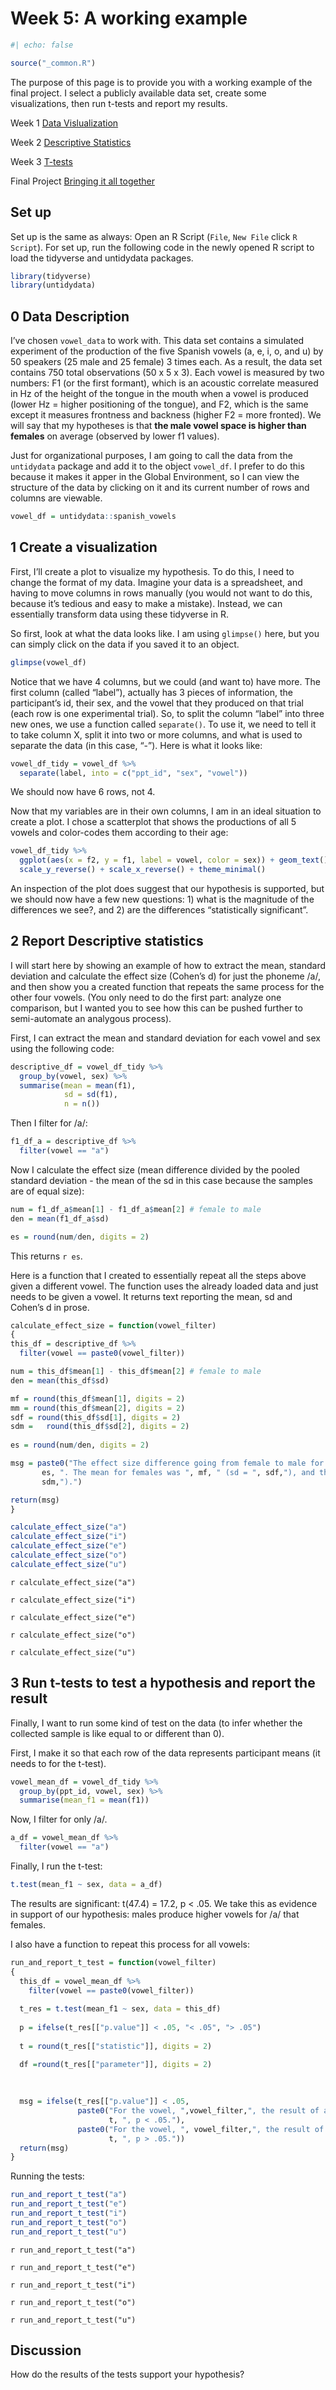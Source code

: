 # Week 5: A working example 

```r
#| echo: false

source("_common.R")
```

The purpose of this page is to provide you with a working example of the final project. I select a publicly available data set, create some visualizations, then run t-tests and report my results.

Week 1 [Data Vislualization](https://kparrish92.github.io/stats/01_data_vis.html)

Week 2 [Descriptive Statistics](https://kparrish92.github.io/stats/02_desc_stats.html)

Week 3 [T-tests](https://kparrish92.github.io/stats/03_t_test.html)

Final Project [Bringing it all together](https://kparrish92.github.io/stats/04_review.html)

## Set up 

Set up is the same as always: Open an R Script (`File`, `New File` click `R Script`). For set up, run the following code in the newly opened R script to load the tidyverse and untidydata packages.


```r
library(tidyverse)
library(untidydata)
```

## 0 Data Description

I've chosen `vowel_data` to work with. This data set contains a simulated experiment of the production of the five Spanish vowels (a, e, i, o, and u) by 50 speakers (25 male and 25 female) 3 times each. As a result, the data set contains 750 total observations (50 x 5 x 3). Each vowel is measured by two numbers: F1 (or the first formant), which is an acoustic correlate measured in Hz of the height of the tongue in the mouth when a vowel is produced (lower Hz = higher positioning of the tongue), and F2, which is the same except it measures frontness and backness (higher F2 = more fronted). We will say that my hypotheses is that **the male vowel space is higher than females** on average (observed by lower f1 values).

Just for organizational purposes, I am going to call the data from the `untidydata` package and add it to the object `vowel_df`. I prefer to do this because it makes it apper in the Global Environment, so I can view the structure of the data by clicking on it and its current number of rows and columns are viewable. 

```r
vowel_df = untidydata::spanish_vowels 
```

## 1 Create a visualization 

First, I'll create a plot to visualize my hypothesis. To do this, I need to change the format of my data. Imagine your data is a spreadsheet, and having to move columns in rows manually (you would not want to do this, because it's tedious and easy to make a mistake). Instead, we can essentially transform data using these tidyverse in R.

So first, look at what the data looks like. I am using `glimpse()` here, but you can simply click on the data if you saved it to an object. 

```r
glimpse(vowel_df)
```

Notice that we have 4 columns, but we could (and want to) have more. The first column (called "label"), actually has 3 pieces of information, the participant's id, their sex, and the vowel that they produced on that trial (each row is one experimental trial).
So, to split the column "label" into three new ones, we use a function called `separate()`. To use it, we need to tell it to take column X, split it into two or more columns, and what is used to separate the data (in this case, "-").
Here is what it looks like:

```r
vowel_df_tidy = vowel_df %>% 
  separate(label, into = c("ppt_id", "sex", "vowel"))
```

We should now have 6 rows, not 4.

Now that my variables are in their own columns, I am in an ideal situation to create a plot.
I chose a scatterplot that shows the productions of all 5 vowels and color-codes them according to their age:

```r
vowel_df_tidy %>% 
  ggplot(aes(x = f2, y = f1, label = vowel, color = sex)) + geom_text() +
  scale_y_reverse() + scale_x_reverse() + theme_minimal()
```

An inspection of the plot does suggest that our hypothesis is supported, but we should now have a few new questions: 1) what is the magnitude of the differences we see?, and 2) are the differences "statistically significant". 

## 2 Report Descriptive statistics

I will start here by showing an example of how to extract the mean, standard deviation and calculate the effect size (Cohen's d) for just the phoneme /a/, and then show you a created function that repeats the same process for the other four vowels. (You only need to do the first part: analyze one comparison, but I wanted you to see how this can be pushed further to semi-automate an analygous process).

First, I can extract the mean and standard deviation for each vowel and sex using the following code:

```r
descriptive_df = vowel_df_tidy %>% 
  group_by(vowel, sex) %>% 
  summarise(mean = mean(f1), 
            sd = sd(f1), 
            n = n())
```


Then I filter for /a/:

```r
f1_df_a = descriptive_df %>%
  filter(vowel == "a")
```

Now I calculate the effect size (mean difference divided by the pooled standard deviation - the mean of the sd in this case because the samples are of equal size):

```r
num = f1_df_a$mean[1] - f1_df_a$mean[2] # female to male  
den = mean(f1_df_a$sd)

es = round(num/den, digits = 2)

```

This returns `r es`.

Here is a function that I created to essentially repeat all the steps above given a different vowel. The function uses the already loaded data and just needs to be given a vowel. It returns text reporting the mean, sd and Cohen's d in prose.

```r
calculate_effect_size = function(vowel_filter)
{
this_df = descriptive_df %>%
  filter(vowel == paste0(vowel_filter))

num = this_df$mean[1] - this_df$mean[2] # female to male  
den = mean(this_df$sd)

mf = round(this_df$mean[1], digits = 2)
mm = round(this_df$mean[2], digits = 2)
sdf = round(this_df$sd[1], digits = 2)
sdm =   round(this_df$sd[2], digits = 2)
  
es = round(num/den, digits = 2)

msg = paste0("The effect size difference going from female to male for the vowel ", vowel_filter, " was Cohen's d = ",
       es, ". The mean for females was ", mf, " (sd = ", sdf,"), and the mean for males was ", mm, " sd = ", 
       sdm,").")

return(msg)
}
```

```r
calculate_effect_size("a")
calculate_effect_size("i")
calculate_effect_size("e")
calculate_effect_size("o")
calculate_effect_size("u")
```

`r calculate_effect_size("a")`

`r calculate_effect_size("i")`

`r calculate_effect_size("e")`

`r calculate_effect_size("o")`

`r calculate_effect_size("u")`


## 3 Run t-tests to test a hypothesis and report the result

Finally, I want to run some kind of test on the data (to infer whether the collected sample is like equal to or different than 0).

First, I make it so that each row of the data represents participant means (it needs to for the t-test).

```r
vowel_mean_df = vowel_df_tidy %>% 
  group_by(ppt_id, vowel, sex) %>% 
  summarise(mean_f1 = mean(f1))
```

Now, I filter for only /a/.

```r
a_df = vowel_mean_df %>%
  filter(vowel == "a")
```

Finally, I run the t-test:

```r
t.test(mean_f1 ~ sex, data = a_df)
```

The results are significant: t(47.4) = 17.2, p < .05. We take this as evidence in support of our hypothesis: males produce higher vowels for /a/ that females. 

I also have a function to repeat this process for all vowels:
```r

run_and_report_t_test = function(vowel_filter)
{
  this_df = vowel_mean_df %>%
    filter(vowel == paste0(vowel_filter))
  
  t_res = t.test(mean_f1 ~ sex, data = this_df)
  
  p = ifelse(t_res[["p.value"]] < .05, "< .05", "> .05")
  
  t = round(t_res[["statistic"]], digits = 2)

  df =round(t_res[["parameter"]], digits = 2)
  
  
  
  msg = ifelse(t_res[["p.value"]] < .05,
               paste0("For the vowel, ",vowel_filter,", the result of a Welch Two Sample t-test was significant: t(",df,") = ",
                      t, ", p < .05."),
               paste0("For the vowel, ", vowel_filter,", the result of a Welch Two Sample t-test was not significant: t(",df,") = ",
                      t, ", p > .05."))
  return(msg)
}
```

Running the tests:

```r
run_and_report_t_test("a")
run_and_report_t_test("e")
run_and_report_t_test("i")
run_and_report_t_test("o")
run_and_report_t_test("u")
```

`r run_and_report_t_test("a")`

`r run_and_report_t_test("e")`

`r run_and_report_t_test("i")`

`r run_and_report_t_test("o")`

`r run_and_report_t_test("u")`

## Discussion 

How do the results of the tests support your hypothesis? 
